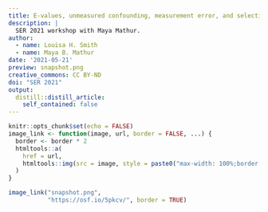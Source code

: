 ```yaml
---
title: E-values, unmeasured confounding, measurement error, and selection bias
description: |
  SER 2021 workshop with Maya Mathur.
author:
  - name: Louisa H. Smith
  - name: Maya B. Mathur
date: '2021-05-21'
preview: snapshot.png
creative_commons: CC BY-ND
doi: "SER 2021"
output:
  distill::distill_article:
    self_contained: false
---
```


```r
knitr::opts_chunk$set(echo = FALSE)
image_link <- function(image, url, border = FALSE, ...) {
  border <- border * 2
  htmltools::a(
    href = url,
    htmltools::img(src = image, style = paste0("max-width: 100%;border: ", border, "px solid;"), ...)
  )
}
```

```r
image_link("snapshot.png",
           "https://osf.io/5pkcv/", border = TRUE)
```

